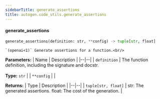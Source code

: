 ```yaml
---
sidebarTitle: generate_assertions
title: autogen.code_utils.generate_assertions
---
```


<code class="doc-symbol doc-symbol-heading doc-symbol-function"></code>
#### generate_assertions

```python
generate_assertions(definition: str, **config) -> tuple[str, float]
```

    `(openai<1)` Generate assertions for a function.<br/>

<b>Parameters:</b>
| Name | Description |
|--|--|
| `definition` | The function definition, including the signature and docstr.<br/><br/>**Type:** `str` |
| `**config` |  |

<b>Returns:</b>
| Type | Description |
|--|--|
| `tuple[str, float]` | str: The generated assertions. float: The cost of the generation. |

<br />